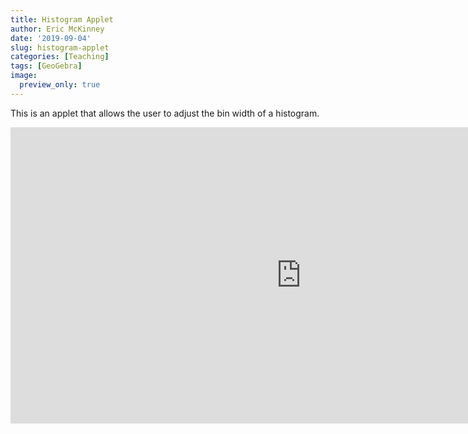 ```yaml
---
title: Histogram Applet
author: Eric McKinney
date: '2019-09-04'
slug: histogram-applet
categories: [Teaching]
tags: [GeoGebra]
image:
  preview_only: true
---
```


This is an applet that allows the user to adjust the bin width of a histogram. 

<iframe scrolling="no" title="Histogram with adjustable bin width." src="https://www.geogebra.org/material/iframe/id/kvtbsyze/width/930/height/474/border/888888/sfsb/true/smb/false/stb/false/stbh/false/ai/false/asb/false/sri/true/rc/false/ld/false/sdz/false/ctl/false" width="930px" height="474px" style="border:0px;" allowfullscreen> </iframe>
